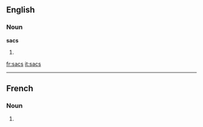 ==English==

===Noun===
'''sacs'''

# {{plural of|[[sac]]}}

[[fr:sacs]]
[[it:sacs]]

----
==French==

===Noun===
{{infl|fr|plural}} {{m|p}}

# {{plural of|sac|lang=French}}


{{rfc-auto}}